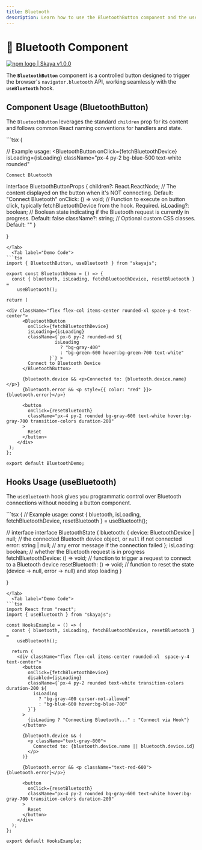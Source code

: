 ```yaml
---
title: Bluetooth
description: Learn how to use the BluetoothButton component and the useBluetooth hook for connecting to Bluetooth devices.
---
```



# 📡 Bluetooth Component

<div
  style={{
    display: "flex",
    alignItems: "center",
    borderRadius: "4px",
    height: "20px",
    border: "2px solid red",
    padding: "1rem",
  }}
>
  <a
    href="https://www.npmjs.com/package/skaya"
    target="_blank"
    style={{
      display: "flex",
      alignItems: "center",
      gap: "0.5rem",
      color: "#cb3837",
      textDecoration: "none",
      fontWeight: "bold",
    }}
  >
    <img
      src="/logo/npm-logo-red.png"
      alt="npm logo"
      style={{ height: "12px" }}
    />
    <span>| Skaya v1.0.0</span>
  </a>
</div>

The **`BluetoothButton`** component is a controlled button designed to trigger the browser's `navigator.bluetooth` API, working seamlessly with the **`useBluetooth`** hook.

## Component Usage (BluetoothButton)

The `BluetoothButton` leverages the standard `children` prop for its content and follows common React naming conventions for handlers and state.
<Tabs>
  <Tab label="Demo"><BluetoothExample /></Tab>

  <Tab label="Props">
```tsx
{

  // Example usage:
  <BluetoothButton
    onClick={fetchBluetoothDevice}
    isLoading={isLoading}
    className="px-4 py-2 bg-blue-500 text-white rounded"
  >
    Connect Bluetooth
  </BluetoothButton>

  interface BluetoothButtonProps {
    children?: React.ReactNode;          // The content displayed on the button when it's NOT connecting. Default: "Connect Bluetooth"
    onClick: () => void;                 // Function to execute on button click, typically fetchBluetoothDevice from the hook. Required.
    isLoading?: boolean;                 // Boolean state indicating if the Bluetooth request is currently in progress. Default: false
    className?: string;                  // Optional custom CSS classes. Default: ""
  }

}

```
</Tab>
  <Tab label="Demo Code">
```tsx
import { BluetoothButton, useBluetooth } from "skayajs";

export const BluetoothDemo = () => {
  const { bluetooth, isLoading, fetchBluetoothDevice, resetBluetooth } =
    useBluetooth();

return (

<div className="flex flex-col items-center rounded-xl space-y-4 text-center">
      <BluetoothButton
        onClick={fetchBluetoothDevice}
        isLoading={isLoading}
        className={`px-6 py-2 rounded-md ${
                  isLoading
                    ? "bg-gray-400"
                    : "bg-green-600 hover:bg-green-700 text-white"
                }`} >
        Connect to Bluetooth Device
      </BluetoothButton>

      {bluetooth.device && <p>Connected to: {bluetooth.device.name}</p>}
      {bluetooth.error && <p style={{ color: "red" }}>{bluetooth.error}</p>}

      <button
        onClick={resetBluetooth}
        className="px-4 py-2 rounded bg-gray-600 text-white hover:bg-gray-700 transition-colors duration-200"
      >
        Reset
      </button>
    </div>
 );
};

export default BluetoothDemo;

```
</Tab>
</Tabs>

## Hooks Usage (useBluetooth)

The `useBluetooth` hook gives you programmatic control over Bluetooth connections without needing a button component.

<Tabs>
  <Tab label="Demo"><HooksExample /></Tab>

  <Tab label="Hooks">
```tsx
  {
  // Example usage:
  const { bluetooth, isLoading, fetchBluetoothDevice, resetBluetooth } = useBluetooth();

  // interface
  interface BluetoothState {
    bluetooth: {
      device: BluetoothDevice | null; // the connected Bluetooth device object, or `null` if not connected
      error: string | null;           // any error message if the connection failed
    };
    isLoading: boolean;                // whether the Bluetooth request is in progress
    fetchBluetoothDevice: () => void; // function to trigger a request to connect to a Bluetooth device
    resetBluetooth: () => void;       // function to reset the state (device → null, error → null) and stop loading
  }

}
```
</Tab>
  <Tab label="Demo Code">
```tsx
import React from "react";
import { useBluetooth } from "skayajs";

const HooksExample = () => {
  const { bluetooth, isLoading, fetchBluetoothDevice, resetBluetooth } =
    useBluetooth();

  return (
    <div className="flex flex-col items-center rounded-xl  space-y-4 text-center">
      <button
        onClick={fetchBluetoothDevice}
        disabled={isLoading}
        className={`px-4 py-2 rounded text-white transition-colors duration-200 ${
          isLoading
            ? "bg-gray-400 cursor-not-allowed"
            : "bg-blue-600 hover:bg-blue-700"
        }`}
      >
        {isLoading ? "Connecting Bluetooth..." : "Connect via Hook"}
      </button>

      {bluetooth.device && (
        <p className="text-gray-800">
          Connected to: {bluetooth.device.name || bluetooth.device.id}
        </p>
      )}

      {bluetooth.error && <p className="text-red-600">{bluetooth.error}</p>}

      <button
        onClick={resetBluetooth}
        className="px-4 py-2 rounded bg-gray-600 text-white hover:bg-gray-700 transition-colors duration-200"
      >
        Reset
      </button>
    </div>
  );
};

export default HooksExample;

```

</Tab>
</Tabs>
